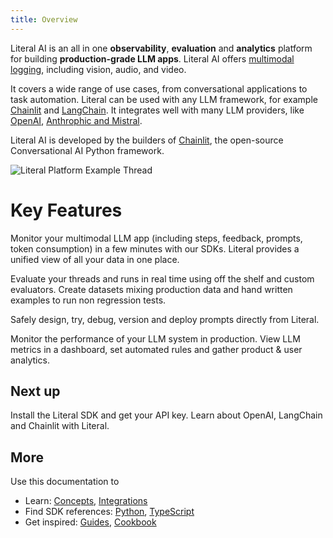 ```yaml
---
title: Overview
---
```


Literal AI is an all in one **observability**, **evaluation** and **analytics** platform for building **production-grade LLM apps**. Literal AI offers [multimodal logging](/concepts/multimodal), including vision, audio, and video.

It covers a wide range of use cases, from conversational applications to task automation. Literal can be used with any LLM framework, for example [Chainlit](/integrations/chainlit) and [LangChain](/integrations/langchain). It integrates well with many LLM providers, like [OpenAI](/integrations/openai), [Anthrophic and Mistral](/integrations/llm-providers).

Literal AI is developed by the builders of [Chainlit](https://github.com/Chainlit/chainlit), the open-source Conversational AI Python framework.

<Frame caption="Literal Platform Example Thread">
  <img src="/images/overview.png" alt="Literal Platform Example Thread"/>
</Frame>

# Key Features

<CardGroup cols={2}>

<Card
  title="Observability"
  icon="eye"
  color="#ea5a0c"
  href="/concepts/thread">
  Monitor your multimodal LLM app (including steps, feedback, prompts, token consumption) in a few minutes with our SDKs. Literal provides a unified view of all your data in one place.
</Card>

<Card
  title="Evaluation"
  icon="magnifying-glass"
  color="#dc2626"
  href="/concepts/experiment">
  Evaluate your threads and runs in real time using off the shelf and custom evaluators. Create datasets mixing production data and hand written examples to run non regression tests.
</Card>

<Card
  title="Prompt Collaboration"
  icon="gears"
  color="#F80061"
  href="/concepts/prompt">
  Safely design, try, debug, version and deploy prompts directly from Literal.
</Card>

<Card
  title="Monitoring"
  icon="chart-mixed"
  color="#0285c7"
  href="/concepts/monitoring">
  Monitor the performance of your LLM system in production. View LLM metrics in a dashboard, set automated rules and gather product & user analytics.
</Card>

</CardGroup>



## Next up

<CardGroup cols={2}>

<Card title="Get Started" icon="code" color="#0285c7" href="/get-started/installation">
  Install the Literal SDK and get your API key.
</Card>

<Card title="Learn more about integrations" icon="circle" color="#ea5a0c" href="/get-started/quick-start">
  Learn about OpenAI, LangChain and Chainlit with Literal.
</Card>

</CardGroup>

## More

Use this documentation to 
* Learn: [Concepts](/concepts/prompt), [Integrations](/integrations)
* Find SDK references: [Python](/python-client/get-started/introduction), [TypeScript](/typescript-client/introduction)
* Get inspired: [Guides](/guides), [Cookbook](https://www.github.com/chainlit/literal-cookbook)


